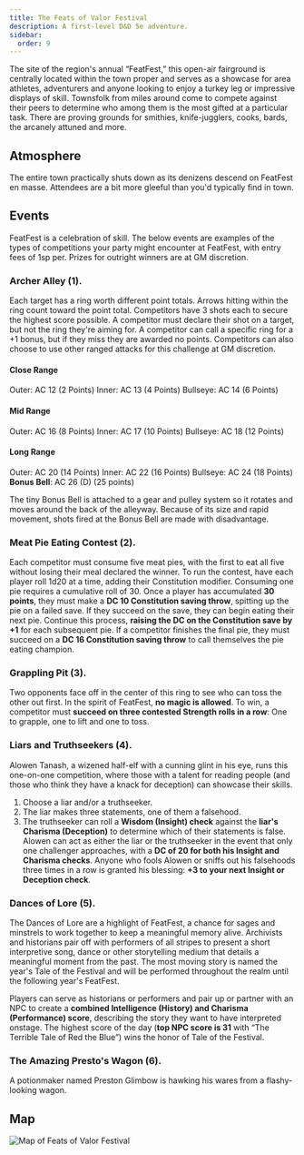```yaml
---
title: The Feats of Valor Festival
description: A first-level D&D 5e adventure.
sidebar:
  order: 9
---
```


The site of the region's annual “FeatFest,” this open-air fairground is centrally located within the town proper and serves as a showcase for area athletes, adventurers and anyone looking to enjoy a turkey leg or impressive displays of skill. Townsfolk from miles around come to compete against their peers to determine who among them is the most gifted at a particular task. There are proving grounds for smithies, knife-jugglers, cooks, bards, the arcanely attuned and more.

## Atmosphere
The entire town practically shuts down as its denizens descend on FeatFest en masse. Attendees are a bit more gleeful than you'd typically find in town.

## Events
FeatFest is a celebration of skill. The below events are examples of the types of competitions your party might encounter at FeatFest, with entry fees of 1sp per. Prizes for outright winners are at GM discretion.

### Archer Alley (1). 
Each target has a ring worth different point totals. Arrows hitting within the ring count toward the point total. Competitors have 3 shots each to secure the highest score possible. A competitor must declare their shot on a target, but not the ring they're aiming for. A competitor can call a specific ring for a +1 bonus, but if they miss they are awarded no points. Competitors can also choose to use other ranged attacks for this challenge at GM discretion.

#### Close Range
Outer: AC 12 (2 Points)
Inner: AC 13 (4 Points)
Bullseye: AC 14 (6 Points)

#### Mid Range
Outer: AC 16 (8 Points)
Inner: AC 17 (10 Points)
Bullseye: AC 18 (12 Points)

#### Long Range
Outer: AC 20 (14 Points)
Inner: AC 22 (16 Points)
Bullseye: AC 24 (18 Points)
**Bonus Bell**: AC 26 (D) (25 points)

<Aside type="tip" title="GM Note">
The tiny Bonus Bell is attached to a gear and pulley system so it rotates and moves around the back of the alleyway. Because of its size and rapid movement, shots fired at the Bonus Bell are made with disadvantage.
</Aside>

### Meat Pie Eating Contest (2).
Each competitor must consume five meat pies, with the first to eat all five without losing their meal declared the winner. To run the contest, have each player roll 1d20 at a time, adding their Constitution modifier. Consuming one pie requires a cumulative roll of 30. Once a player has accumulated **30 points**, they must make a **DC 10 Constitution saving throw**, spitting up the pie on a failed save. If they succeed on the save, they can begin eating their next pie. Continue this process, **raising the DC on the Constitution save by +1** for each subsequent pie. If a competitor finishes the final pie, they must succeed on a **DC 16 Constitution saving throw** to call themselves the pie eating champion.

### Grappling Pit (3). 
Two opponents face off in the center of this ring to see who can toss the other out first. In the spirit of FeatFest, **no magic is allowed**. To win, a competitor must **succeed on three contested Strength rolls in a row**: One to grapple, one to lift and one to toss.

### Liars and Truthseekers (4). 
Alowen Tanash, a wizened half-elf with a cunning glint in his eye, runs this one-on-one competition, where those with a talent for reading people (and those who think they have a knack for deception) can showcase their skills. 
1. Choose a liar and/or a truthseeker. 
2. The liar makes three statements, one of them a falsehood. 
3. The truthseeker can roll a **Wisdom (Insight) check** against the **liar's Charisma (Deception)** to determine which of their statements is false. 
Alowen can act as either the liar or the truthseeker in the event that only one challenger approaches, with a **DC of 20 for both his Insight and Charisma checks**. Anyone who fools Alowen or sniffs out his falsehoods three times in a row is granted his blessing: **+3 to your next Insight or Deception check**.

### Dances of Lore (5). 
The Dances of Lore are a highlight of FeatFest, a chance for sages and minstrels to work together to keep a meaningful memory alive. Archivists and historians pair off with performers of all stripes to present a short interpretive song, dance or other storytelling medium that details a meaningful moment from the past. The most moving story is named the year's Tale of the Festival and will be performed throughout the realm until the following year's FeatFest. 

Players can serve as historians or performers and pair up or partner with an NPC to create a **combined Intelligence (History) and Charisma (Performance) score**, describing the story they want to have interpreted onstage. The highest score of the day (**top NPC score is 31** with “The Terrible Tale of Red the Blue”) wins the honor of Tale of the Festival.

### The Amazing Presto's Wagon (6).
A potionmaker named Preston Glimbow is hawking his wares from a flashy-looking wagon.

## Map
![Map of Feats of Valor Festival](../../../assets/images/feats-of-valor-festival.png)